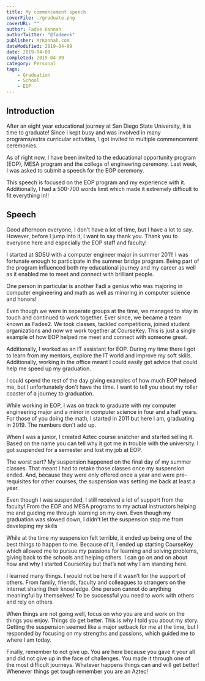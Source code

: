 ---
title: My commencement speech
coverFile: ./graduate.png
coverURL: ""
author: Fadee Kannah
authorTwitter: "@fadeenk"
publisher: MrKannah.com
dateModified: 2019-04-09
date: 2019-04-09
completed: 2019-04-09
category: Personal
tags:
    - Graduation
    - School
    - EOP
---

## Introduction

After an eight year educational journey at San Diego State University, it is time to graduate! Since I kept busy and was involved in many programs/extra curricular activities, I got invited to multiple commencement ceremonies.

As of right now, I have been invited to the educational opportunity program (EOP), MESA program and the college of engineering ceremony. Last week, I was asked to submit a speech for the EOP ceremony.

This speech is focused on the EOP program and my experience with it. Additionally, I had a 500-700 words limit which made it extremely difficult to fit everything in!!

## Speech

Good afternoon everyone, I don’t have a lot of time, but I have a lot to say. However, before I jump into it, I want to say thank you. Thank you to everyone here and especially the EOP staff and faculty!

I started at SDSU with a computer engineer major in summer 2011! I was fortunate enough to participate in the summer bridge program. Being part of the program influenced both my educational journey and my career as well as it enabled me to meet and connect with brilliant people.

One person in particular is another Fadi a genius who was majoring in computer engineering and math as well as minoring in computer science and honors!

Even though we were in separate groups at the time, we managed to stay in touch and continued to work together. Ever since, we became a team known as Fadee2. We took classes, tackled competitions, joined student organizations and now we work together at CourseKey. This is just a single example of how EOP helped me meet and connect with someone great.

Additionally, I worked as an IT assistant for EOP. During my time there I got to learn from my mentors, explore the IT world and improve my soft skills. Additionally, working in the office meant I could easily get advice that could help me speed up my graduation.

I could spend the rest of the day giving examples of how much EOP helped me, but I unfortunately don't have the time. I want to tell you about my roller coaster of a journey to graduation.

While working in EOP, I was on track to graduate with my computer engineering major and a minor in computer science in four and a half years. For those of you doing the math, I started in 2011 but here I am, graduating in 2019. The numbers don't add up.

When I was a junior, I created Aztec course snatcher and started selling it. Based on the name you can tell why it got me in trouble with the university. I got suspended for a semester and lost my job at EOP.

The worst part? My suspension happened on the final day of my summer classes. That meant I had to retake those classes once my suspension ended. And, because they were only offered once a year and were pre-requisites for other courses, the suspension was setting me back at least a year.

Even though I was suspended, I still received a lot of support from the faculty! From the EOP and MESA programs to my actual instructors helping me and guiding me through learning on my own. Even though my graduation was slowed down, I didn't let the suspension stop me from developing my skills

While at the time my suspension felt terrible, it ended up being one of the best things to happen to me. Because of it, I ended up starting CourseKey which allowed me to pursue my passions for learning and solving problems, giving back to the schools and helping others. I can go on and on about how and why I started CourseKey but that’s not why I am standing here.

I learned many things. I would not be here if it wasn’t for the support of others. From family, friends, faculty and colleagues to strangers on the internet sharing their knowledge. One person cannot do anything meaningful by themselves! To be successful you need to work with others and rely on others.

When things are not going well, focus on who you are and work on the things you enjoy. Things do get better. This is why I told you about my story. Getting the suspension seemed like a major setback for me at the time, but I responded by focusing on my strengths and passions, which guided me to where I am today.

Finally, remember to not give up. You are here because you gave it your all and did not give up in the face of challenges. You made it through one of the most difficult journeys. Whatever happens things can and will get better! Whenever things get tough remember you are an Aztec!
